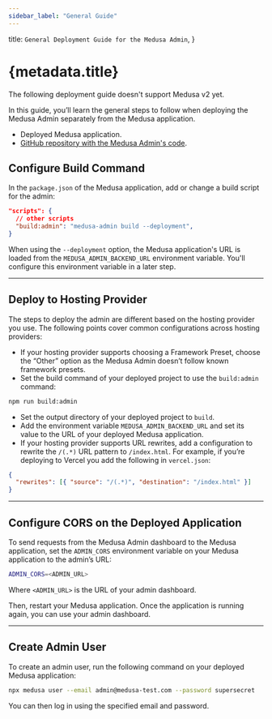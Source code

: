 ```yaml
---
sidebar_label: "General Guide"
---
```


  title: `General Deployment Guide for the Medusa Admin`,
}

# {metadata.title}

<Note type="soon">

The following deployment guide doesn't support Medusa v2 yet.

</Note>

In this guide, you’ll learn the general steps to follow when deploying the Medusa Admin separately from the Medusa application.

<Note type="check">

- Deployed Medusa application.
- [GitHub repository with the Medusa Admin's code](https://docs.github.com/en/repositories/creating-and-managing-repositories/creating-a-new-repository).

</Note>

## Configure Build Command

In the `package.json` of the Medusa application, add or change a build script for the admin:

```json title="package.json"
"scripts": {
  // other scripts
  "build:admin": "medusa-admin build --deployment",
}
```

When using the `--deployment` option, the Medusa application's URL is loaded from the `MEDUSA_ADMIN_BACKEND_URL` environment variable. You'll configure this environment variable in a later step.

---

## Deploy to Hosting Provider

The steps to deploy the admin are different based on the hosting provider you use. The following points cover common configurations across hosting providers:

- If your hosting provider supports choosing a Framework Preset, choose the “Other” option as the Medusa Admin doesn’t follow known framework presets.
- Set the build command of your deployed project to use the `build:admin` command:

```bash npm2yarn
npm run build:admin
```

- Set the output directory of your deployed project to `build`.
- Add the environment variable `MEDUSA_ADMIN_BACKEND_URL` and set its value to the URL of your deployed Medusa application.
- If your hosting provider supports URL rewrites, add a configuration to rewrite the `/(.*)` URL pattern to `/index.html`. For example, if you’re deploying to Vercel you add the following in `vercel.json`:

```json
{
  "rewrites": [{ "source": "/(.*)", "destination": "/index.html" }]
}
```

---

## Configure CORS on the Deployed Application

To send requests from the Medusa Admin dashboard to the Medusa application, set the `ADMIN_CORS` environment variable on your Medusa application to the admin’s URL:

```bash
ADMIN_CORS=<ADMIN_URL>
```

Where `<ADMIN_URL>` is the URL of your admin dashboard.

Then, restart your Medusa application. Once the application is running again, you can use your admin dashboard.

---

## Create Admin User

To create an admin user, run the following command on your deployed Medusa application:

```bash
npx medusa user --email admin@medusa-test.com --password supersecret
```

You can then log in using the specified email and password.
